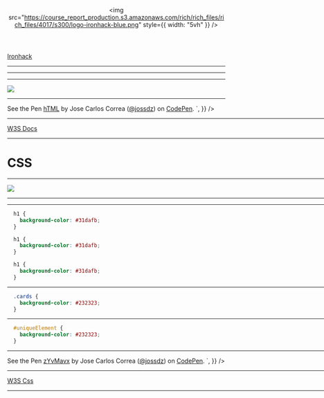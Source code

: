 

<Header>

<img
  src="https://course_report_production.s3.amazonaws.com/rich/rich_files/rich_files/4017/s300/logo-ironhack-blue.png"
  style={{ width: "5vh" }}
/>

<GlobalStyles/>

</Header>

<Footer>
  <SwitchLang/>

<a href="https://www.ironhack.com/">Ironhack</a>

</Footer>

<IntlContent label="1-title" htmlElement="h1"/>

---

<!-- Index -->

<IntlContent label="2-title" htmlElement="h2" />
<IntlContent label="2-body" htmlElement="ul" />

---

<!-- Index -->

<IntlContent label="3-title" htmlElement="h2"/>
<IntlContent label="3-description"/>

---

<img src='https://www.w3.org/community/webed/wiki/images/a/a6/Article4-1.gif'/>

---

<div
  dangerouslySetInnerHTML={{
    __html: `
<iframe style="width: 90vw; height: 80vh;" scrolling="no" title="hTML" src="https://codepen.io/jossdz/embed/OJyaEXZ?height=265&theme-id=default&default-tab=result" frameborder="no" allowtransparency="true" allowfullscreen="true">
  See the Pen <a href='https://codepen.io/jossdz/pen/OJyaEXZ'>hTML</a> by Jose Carlos Correa
  (<a href='https://codepen.io/jossdz'>@jossdz</a>) on <a href='https://codepen.io'>CodePen</a>.
</iframe>
    `,
  }}
/>

---

<IntlContent label="5-body"/>

<a href="https://www.w3schools.com/TAGS/default.ASP" target="_blank">W3S Docs</a>

---

<Split>

# CSS

<IntlContent label='6-body'/>

</Split>

---

<img src='https://hackernoon.com/drafts/2z4a3yh4.png'/>

---

<IntlContent label='8-title' htmlElement="h2"/>

---

<Split>

<IntlContent label='9-title' htmlElement="h2"/>

<CodeSurfer theme={Ironhack}>

```css 1,3
  h1 {
    background-color: #31dafb;
  }
```

```css 2[1:21]
  h1 {
    background-color: #31dafb;
  }
```

```css 2[22:30]
  h1 {
    background-color: #31dafb;
  }
```
</CodeSurfer>

</Split>

---

<Split>

<IntlContent label='10-title' htmlElement="h2"/>

<CodeSurfer theme={Ironhack}>

```css
  .cards {
    background-color: #232323;
  }
```
</CodeSurfer>

</Split>

---

<Split>

<IntlContent label='11-title' htmlElement="h2"/>

<CodeSurfer theme={Ironhack}>

```css
  #uniqueElement {
    background-color: #232323;
  }
```
</CodeSurfer>

</Split>

---

<!-- css example -->

<div
  dangerouslySetInnerHTML={{
    __html: `
     <iframe  style="width: 90vw; height: 80vh;" scrolling="no" title="zYvMavx" src="https://codepen.io/jossdz/embed/zYvMavx?height=265&theme-id=default&default-tab=result" frameborder="no" allowtransparency="true" allowfullscreen="true">
  See the Pen <a href='https://codepen.io/jossdz/pen/zYvMavx'>zYvMavx</a> by Jose Carlos Correa
  (<a href='https://codepen.io/jossdz'>@jossdz</a>) on <a href='https://codepen.io'>CodePen</a>.
</iframe> 
    `,
  }}
/>

---

<!-- Properties -->

<IntlContent label="13-title" htmlElement="h1"/>
<IntlContent label="13-body"/>
<a href="https://www.w3schools.com/cssref/default.asp">W3S Css</a>

---

<!-- Properties -->

<IntlContent label="14-title" htmlElement="h1"/>
<IntlContent label="14-content" htmlElement="ul"/>

